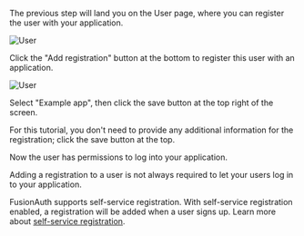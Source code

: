 
The previous step will land you on the User page, where you can register the user with your application.

![User](/img/quickstarts/user-screen.png)

Click the "Add registration" button at the bottom to register this user with an application.

![User](/img/quickstarts/add-user-registration.png)

Select "Example app", then click the save button at the top right of the screen.

For this tutorial, you don't need to provide any additional information for the registration; click the save button at the top.

Now the user has permissions to log into your application.

<Aside type="note">
Adding a registration to a user is not always required to let your users log in to your application.

FusionAuth supports self-service registration. With self-service registration enabled, a registration will be added when a user signs up. Learn more about [self-service registration](/docs/lifecycle/register-users/basic-registration-forms).
</Aside>